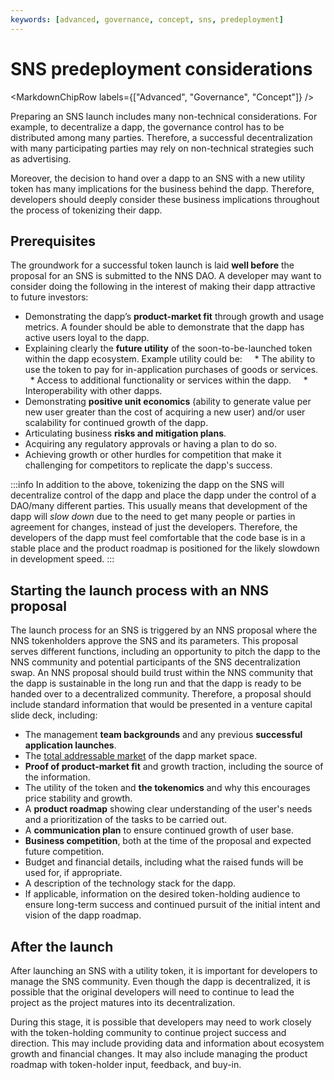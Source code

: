```yaml
---
keywords: [advanced, governance, concept, sns, predeployment]
---
```



# SNS predeployment considerations

<MarkdownChipRow labels={["Advanced", "Governance", "Concept"]} />

Preparing an SNS launch includes many non-technical considerations.
For example, to decentralize a dapp, the governance control has to be distributed among many parties. Therefore, a successful decentralization with many participating parties may rely on non-technical strategies such as advertising.

Moreover, the decision to hand over a dapp to an SNS with a new utility token has many implications for the business behind the dapp.
Therefore, developers should deeply consider these business implications throughout the process of tokenizing their dapp.

## Prerequisites

The groundwork for a successful token launch is laid **well before** the proposal for an SNS is submitted to the NNS DAO. A developer may want to consider doing the following in the interest of making their dapp attractive to future investors:
* Demonstrating the dapp’s **product-market fit** through growth and usage metrics. A founder should be able to demonstrate that the dapp has active users loyal to the dapp.
* Explaining clearly the **future utility** of the soon-to-be-launched token within the dapp ecosystem. Example utility could be:
    * The ability to use the token to pay for in-application purchases of goods or services.
    * Access to additional functionality or services within the dapp.
    * Interoperability with other dapps.
* Demonstrating **positive unit economics** (ability to generate value per new user greater than the cost of acquiring a new user) and/or user scalability for continued growth of the dapp.
* Articulating business **risks and mitigation plans**.
* Acquiring any regulatory approvals or having a plan to do so.
* Achieving growth or other hurdles for competition that make it challenging for competitors to replicate the dapp's success.

:::info
In addition to the above, tokenizing the dapp on the SNS will decentralize control of the dapp and place the dapp under the control of a DAO/many different parties. This usually means that development of the dapp will *slow down* due to the need to get many people or parties in agreement for changes, instead of just the developers. Therefore, the developers of the dapp must feel comfortable that the code base is in a stable place and the product roadmap is positioned for the likely slowdown in development speed.
:::


## Starting the launch process with an NNS proposal
The launch process for an SNS is triggered by an NNS proposal where the NNS tokenholders approve the
SNS and its parameters. This proposal serves different functions, including an opportunity to pitch the dapp to the NNS community and potential participants of the SNS decentralization swap.
An NNS proposal should build trust within the NNS community that the dapp is sustainable in the long run and that the dapp is ready to be handed over to a decentralized community.
Therefore, a proposal should include standard information that would be presented in a venture
capital slide deck, including:
* The management **team backgrounds** and any previous **successful application launches**.
* The [total addressable market](https://en.wikipedia.org/wiki/Total_addressable_market) of the dapp market space.
* **Proof of product-market fit** and growth traction, including the source of the information.
* The utility of the token and **the tokenomics** and why this encourages price stability and growth.
* A **product roadmap** showing clear understanding of the user's needs and a prioritization of the tasks to be carried out.
* A **communication plan** to ensure continued growth of user base.
* **Business competition**, both at the time of the proposal and expected future competition.
* Budget and financial details, including what the raised funds will be used for, if appropriate.
* A description of the technology stack for the dapp.
* If applicable, information on the desired token-holding audience to ensure long-term success and continued pursuit of the initial intent and vision of the dapp roadmap.

## After the launch
After launching an SNS with a utility token, it is important for developers to manage the SNS community.
Even though the dapp is decentralized, it is possible that the original developers will need to continue to lead the project as the project matures into its decentralization.

During this stage, it is possible that developers may need to work closely with the token-holding community to continue project success and direction.
This may include providing data and information about ecosystem growth and financial changes.
It may also include managing the product roadmap with token-holder input, feedback, and buy-in.